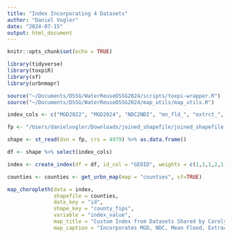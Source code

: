 ```yaml
---
title: "Index Incorporating 4 Datasets"
author: "Daniel Vogler"
date: "2024-07-15"
output: html_document
---
```


```r
knitr::opts_chunk$set(echo = TRUE)
```

```r

library(tidyverse)
library(toxpiR)
library(sf)
library(urbnmapr)

source("~/Documents/DSSG/WaterReuseDSSG2024/scripts/toxpi-wrapper.R")
source("~/Documents/DSSG/WaterReuseDSSG2024/map_utils/map_utils.R")

index_cols <- c("MGD2022", "MGD2024", "NDC2NDI", "mn_fld_", "extrct_", "GEOID")

fp <- "/Users/danielvogler/Downloads/joined_shapefile/joined_shapefile.shp"

shape <- st_read(dsn = fp, crs = 4979) %>% as.data.frame()

df <- shape %>% select(index_cols)

index <- create_index(df = df, id_col = "GEOID", weights = c(1,1,1,2,1))

counties <- counties <- get_urbn_map(map = "counties", sf=TRUE)

map_choropleth(data = index, 
               shapefile = counties, 
               data_key = "id", 
               shape_key = "county_fips", 
               variable = "index_value",
               map_title = "Custom Index from Datasets Shared by Carolyn",
               map_caption = "Incorporates MGD, NDC, Mean Flood, Extract Variables")

```
